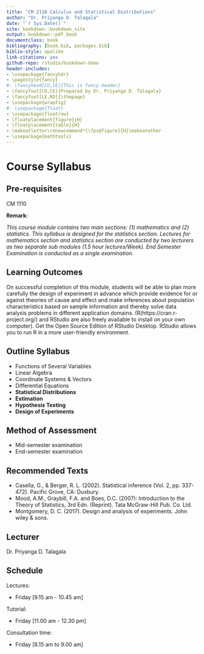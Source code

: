 ```yaml
--- 
title: "CM 2110 Calculus and Statistical Distributions"
author: "Dr. Priyanga D. Talagala"
date: "`r Sys.Date()`"
site: bookdown::bookdown_site
output: bookdown::pdf_book
documentclass: book
bibliography: [book.bib, packages.bib]
biblio-style: apalike
link-citations: yes
github-repo: rstudio/bookdown-demo
header-includes:
- \usepackage{fancyhdr}
- \pagestyle{fancy}
#- \fancyhead[CO,CE]{This is fancy header}
- \fancyfoot[CO,CE]{Prepared by Dr. Priyanga D. Talagala}
- \fancyfoot[LE,RO]{\thepage}
- \usepackage{wrapfig}
#- \usepackage{float}
- \usepackage{floatrow}
- \floatplacement{figure}{H}
- \floatplacement{table}{H}
- \makeatletter\renewcommand*{\fps@figure}{H}\makeatother
- \usepackage{mathtools}
---
```


# Course Syllabus {-}

## Pre-requisites {-}

CM 1110

**Remark:**

*This course module contains two main sections: (1) mathematics and (2) statistics. This syllabus is designed for the statistics section. Lectures for mathematics section and statistics section are conducted  by two lecturers as two separate sub modules (1.5 hour lectures/Week). End Semester Examination is conducted as a single examination.*

## Learning Outcomes {-}

On successful completion of this module, students will be able to plan more carefully the design of experiment in advance which provide evidence for or against theories of cause and effect and make inferences about population characteristics based on sample information and thereby solve data analysis problems in different application domains.  (R(https://cran.r-project.org/) and RStudio are also freely available to install on your own computer). Get the Open Source Edition of RStudio Desktop. RStudio allows you to run R in a more user-friendly environment.


## Outline Syllabus {-}

- Functions of Several Variables
- Linear Algebra
- Coordinate Systems & Vectors
- Differential Equations
-	**Statistical Distributions**
-	**Estimation**
-	**Hypothesis Testing**
-	**Design of Experiments**



## Method of Assessment {-}

- Mid-semester examination 
- End-semester examination 


## Recommended Texts {-}

- Casella, G., & Berger, R. L. (2002). Statistical inference (Vol. 2, pp. 337-472). Pacific Grove, CA: Duxbury.
- Mood, A.M., Graybill, F.A. and Boes, D.C. (2007): Introduction to the Theory of Statistics, 3rd Edn.
(Reprint). Tata McGraw-Hill Pub. Co. Ltd. 
- Montgomery, D. C. (2017). Design and analysis of experiments. John wiley \& sons.



## Lecturer {-}

Dr. Priyanga D. Talagala

## Schedule {-}

Lectures: 

- Friday [9.15 am - 10.45 am]

Tutorial:

- Friday [11.00 am - 12.30 pm]

Consultation time: 

- Friday [8.15 am to 9.00 am]


